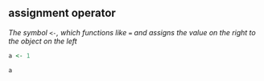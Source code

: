 ## assignment operator

<dfn>The symbol `<-`, which functions like `=` and assigns the value on the right to the object on the left</dfn>

```r
a <- 1

a
```

